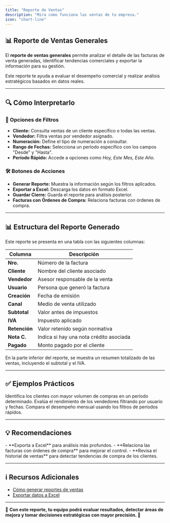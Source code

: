 ```yaml
---
title: "Reporte de Ventas"
description: "Mira como funciona las ventas de tu empresa."
icon: "chart-line"
---
```


## 📊 Reporte de Ventas Generales  

El **reporte de ventas generales** permite analizar el detalle de las facturas de venta generadas, identificar tendencias comerciales y exportar la información para su gestión.

<Info>
Este reporte te ayuda a evaluar el desempeño comercial y realizar análisis estratégicos basados en datos reales.
</Info>

---

## 🔍 Cómo Interpretarlo  

### 🔹 Opciones de Filtros  

- **Cliente:** Consulta ventas de un cliente específico o todas las ventas.  
- **Vendedor:** Filtra ventas por vendedor asignado.  
- **Numeración:** Define el tipo de numeración a consultar.  
- **Rango de Fechas:** Selecciona un período específico con los campos "Desde" y "Hasta".  
- **Período Rápido:** Accede a opciones como *Hoy, Este Mes, Este Año*.  

### 🛠 Botones de Acciones  

- **Generar Reporte:** Muestra la información según los filtros aplicados.  
- **Exportar a Excel:** Descarga los datos en formato Excel.  
- **Guardar Cierre:** Guarda el reporte para análisis posterior.  
- **Facturas con Órdenes de Compra:** Relaciona facturas con órdenes de compra.  

---

## 📊 Estructura del Reporte Generado  

Este reporte se presenta en una tabla con las siguientes columnas:

| Columna      | Descripción |
|-------------|------------|
| **Nro.** | Número de la factura |
| **Cliente** | Nombre del cliente asociado |
| **Vendedor** | Asesor responsable de la venta |
| **Usuario** | Persona que generó la factura |
| **Creación** | Fecha de emisión |
| **Canal** | Medio de venta utilizado |
| **Subtotal** | Valor antes de impuestos |
| **IVA** | Impuesto aplicado |
| **Retención** | Valor retenido según normativa |
| **Nota C.** | Indica si hay una nota crédito asociada |
| **Pagado** | Monto pagado por el cliente |

<Check>
En la parte inferior del reporte, se muestra un resumen totalizado de las ventas, incluyendo el subtotal y el IVA.
</Check>

---

## ✅ Ejemplos Prácticos  

<Steps>
  <Step title="Análisis Comercial">
    Identifica los clientes con mayor volumen de compras en un período determinado.
  </Step>
  <Step title="Seguimiento de Ventas">
    Evalúa el rendimiento de los vendedores filtrando por usuario y fechas.
  </Step>
  <Step title="Proyección de Ventas">
    Compara el desempeño mensual usando los filtros de períodos rápidos.
  </Step>
</Steps>

---

## 💡 Recomendaciones  

<Tip>
- **Exporta a Excel** para análisis más profundos.  
- **Relaciona las facturas con órdenes de compra** para mejorar el control.  
- **Revisa el historial de ventas** para detectar tendencias de compra de los clientes.
</Tip>

---

## ℹ Recursos Adicionales  

- [Cómo generar reportes de ventas](https://ayuda.gestoru.com/reportes/reportes-ventas/ventas)
- [Exportar datos a Excel](https://ayuda.gestoru.com/general/exportar-datos-excel)

---

📌 **Con este reporte, tu equipo podrá evaluar resultados, detectar áreas de mejora y tomar decisiones estratégicas con mayor precisión. 🚀**
